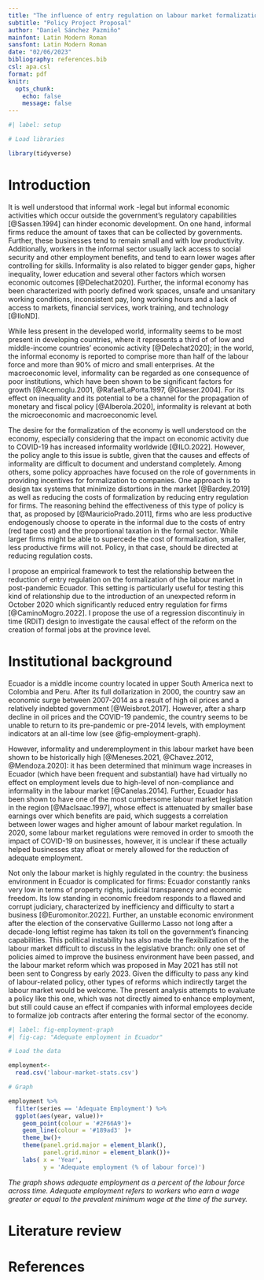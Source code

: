 ```yaml
---
title: "The influence of entry regulation on labour market formalization"
subtitle: "Policy Project Proposal"
author: "Daniel Sánchez Pazmiño"
mainfont: Latin Modern Roman
sansfont: Latin Modern Roman
date: "02/06/2023"
bibliography: references.bib
csl: apa.csl
format: pdf
knitr:
  opts_chunk: 
    echo: false
    message: false
---
```


```r
#| label: setup

# Load libraries

library(tidyverse)

```


# Introduction

It is well understood that informal work -legal but informal economic activities which occur outside the government's regulatory capabilities [@Sassen.1994] can hinder economic development. On one hand, informal firms reduce the amount of taxes that can be collected by governments. Further, these businesses tend to remain small and with low productivity. Additionally, workers in the informal sector usually lack access to social security and other employment benefits, and tend to earn lower wages after controlling for skills. Informality is also related to bigger gender gaps, higher inequality, lower education and several other factors which worsen economic outcomes [@Delechat2020]. Further, the informal economy has been characterized with poorly defined work spaces, unsafe and unsanitary working conditions, inconsistent pay, long working hours and a lack of access to markets, financial services, work training, and technology [@IloND]. 

While less present in the developed world, informality seems to be most present in developing countries, where it represents a third of of low and middle-income countries' economic activity [@Delechat2020]; in the world, the informal economy is reported to comprise more than half of the labour force and more than 90% of micro and small enterprises. At the macroeconomic level, informality can be regarded as one consequence of poor institutions, which have been shown to be significant factors for growth [@Acemoglu.2001, @RafaelLaPorta.1997, @Glaeser.2004]. For  its effect on inequality and its potential to be a channel for the propagation of monetary and fiscal policy [@Alberola.2020], informality is relevant at both the microeconomic and macroeconomic level.

The desire for the formalization of the economy is well understood on the economy, especially considering that the impact on economic activity due to COVID-19 has increased informality worldwide [@ILO.2022]. However, the policy angle to this issue is subtle, given that the causes and effects of informality are difficult to document and understand completely. Among others, some policy approaches have focused on the role of governments in providing incentives for formalization to companies. One approach is to design tax systems that minimize distortions in the market [@Bardey.2019] as well as reducing the costs of formalization by reducing entry regulation for firms. The reasoning behind the effectiveness of this type of policy is that, as proposed by [@MauricioPrado.2011], firms who are less productive endogenously choose to operate in the informal due to the costs of entry (red tape cost) and the proportional taxation in the formal sector. While larger firms might be able to supercede the cost of formalization, smaller, less productive firms will not. Policy, in that case, should be directed at reducing regulation costs.

I propose an empirical framework to test the relationship between the reduction of entry regulation on the formalization of the labour market in post-pandemic Ecuador. This setting is particularly useful for testing this kind of relationship due to the introduction of an unexpected reform in October 2020 which significantly reduced entry regulation for firms [@CaminoMogro.2022]. I propose the use of a regression discontinuiy in time (RDiT) design to investigate the causal effect of the reform on the creation of formal jobs at the province level.

# Institutional background

Ecuador is a middle income country located in upper South America next to Colombia and Peru. After its full dollarization in 2000, the country saw an economic surge between 2007-2014 as a result of high oil prices and a relatively indebted government [@Weisbrot.2017]. However, after a sharp decline in oil prices and the COVID-19 pandemic, the country seems to be unable to return to its pre-pandemic or pre-2014 levels, with employment indicators at an all-time low (see @fig-employment-graph). 

However, informality and underemployment in this labour market have been shown to be historically high [@Meneses.2021, @Chavez.2012, @Mendoza.2020]: it has been determined that minimum wage increases in Ecuador (which have been frequent and substantial) have had virtually no effect on employment levels due to high-level of non-compliance and informality in the labour market [@Canelas.2014]. Further, Ecuador has been shown to have one of the most cumbersome labour market legislation in the region [@MacIsaac.1997], whose effect is attenuated by smaller base earnings over which benefits are paid, which suggests a correlation between lower wages and higher amount of labour market regulation. In 2020, some labour market regulations were removed in order to smooth the impact of COVID-19 on businesses, however, it is unclear if these actually helped businesses stay afloat or merely allowed for the reduction of adequate employment. 

Not only the labour market is highly regulated in the country: the business environment in Ecuador is complicated for firms: Ecuador constantly ranks very low in terms of property rights, judicial transparency and economic freedom. Its low standing in economic freedom responds to a flawed and corrupt judiciary, characterized by inefficiency and difficulty to start a business [@Euromonitor.2022]. Further, an unstable economic environment after the election of the conservative Guillermo Lasso not long after a decade-long leftist regime has taken its toll on the government's financing capabilities. This political instability has also made the flexibilization of the labour market difficult to discuss in the legislative branch: only one set of policies aimed to improve the business environment have been passed, and the labour market reform which was proposed in May 2021 has still not been sent to Congress by early 2023. Given the difficulty to pass any kind of labour-related policy, other types of reforms which indirectly target the labour market would be welcome. The present analysis attempts to evaluate a policy like this one, which was not directly aimed to enhance employment, but still could cause an effect if companies with informal employees decide to formalize job contracts after entering the formal sector of the economy. 


```r
#| label: fig-employment-graph
#| fig-cap: "Adequate employment in Ecuador"

# Load the data

employment<-
  read.csv('labour-market-stats.csv')

# Graph

employment %>%
  filter(series == 'Adequate Employment') %>% 
  ggplot(aes(year, value))+
    geom_point(colour = '#2F66A9')+
    geom_line(colour = '#189ad3' )+
    theme_bw()+
    theme(panel.grid.major = element_blank(),
          panel.grid.minor = element_blank())+
    labs( x = 'Year',
          y = 'Adequate employment (% of labour force)')

```

*The graph shows adequate employment as a percent of the labour force across time. Adequate employment refers to workers who earn a wage greater or equal to the prevalent minimum wage at the time of the survey.*

# Literature review

# References
